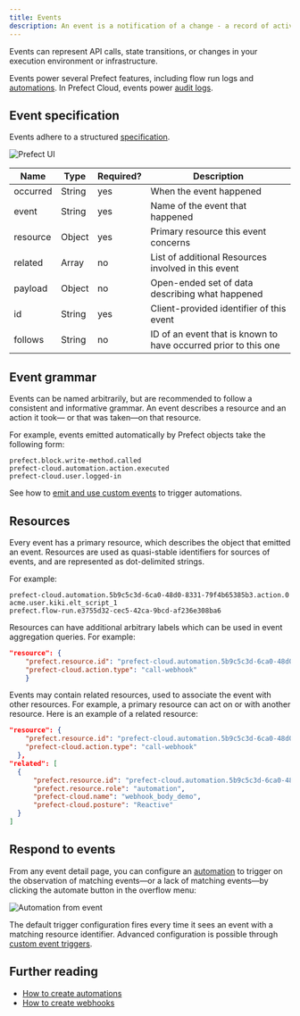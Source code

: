 ```yaml
---
title: Events
description: An event is a notification of a change - a record of activity in your stack.
---
```


Events can represent API calls, state transitions, or changes in your execution environment or infrastructure.

Events power several Prefect features, including flow run logs and [automations](/v3/concepts/automations/).
In Prefect Cloud, events power [audit logs](/v3/how-to-guides/cloud/manage-users/audit-logs).



<COMBINED name="events" hrefTF={events.tf} hrefAPI={events.api} hrefCLI={events.cli} />

## Event specification

Events adhere to a structured [specification](https://app.prefect.cloud/api/docs#tag/Events).

![Prefect UI](/v3/img/ui/event-spec.png)

| Name     | Type   | Required? | Description                                                          |
| -------- | ------ | --------- | -------------------------------------------------------------------- |
| occurred | String | yes       | When the event happened                                              |
| event    | String | yes       | Name of the event that happened                                  |
| resource | Object | yes       | Primary resource this event concerns                             |
| related  | Array  | no        | List of additional Resources involved in this event                |
| payload  | Object | no        | Open-ended set of data describing what happened                   |
| id       | String | yes       | Client-provided identifier of this event                         |
| follows  | String | no        | ID of an event that is known to have occurred prior to this one |

## Event grammar

Events can be named arbitrarily, but are recommended to follow a consistent and informative grammar. An event describes a resource and an action it took—
or that was taken—on that resource.

For example, events emitted automatically by Prefect objects take the following form:

```
prefect.block.write-method.called
prefect-cloud.automation.action.executed
prefect-cloud.user.logged-in
```

See how to [emit and use custom events](/v3/advanced/use-custom-event-grammar) to trigger automations.


## Resources

Every event has a primary resource, which describes the object that emitted an event. 
Resources are used as quasi-stable identifiers for sources of events, and are represented as dot-delimited strings. 

For example:

```
prefect-cloud.automation.5b9c5c3d-6ca0-48d0-8331-79f4b65385b3.action.0
acme.user.kiki.elt_script_1
prefect.flow-run.e3755d32-cec5-42ca-9bcd-af236e308ba6
```

Resources can have additional arbitrary labels which can be used in event aggregation queries. 
For example:

```json
"resource": {
    "prefect.resource.id": "prefect-cloud.automation.5b9c5c3d-6ca0-48d0-8331-79f4b65385b3",
    "prefect-cloud.action.type": "call-webhook"
    }
```

Events may contain related resources, used to associate the event with other resources.
For example, a primary resource can act on or with another resource. 
Here is an example of a related resource:

```json
"resource": {
    "prefect.resource.id": "prefect-cloud.automation.5b9c5c3d-6ca0-48d0-8331-79f4b65385b3.action.0",
    "prefect-cloud.action.type": "call-webhook"
  },
"related": [
  {
      "prefect.resource.id": "prefect-cloud.automation.5b9c5c3d-6ca0-48d0-8331-79f4b65385b3",
      "prefect.resource.role": "automation",
      "prefect-cloud.name": "webhook_body_demo",
      "prefect-cloud.posture": "Reactive"
  }
]
```

## Respond to events

From any event detail page, you can configure an [automation](/v3/concepts/automations/) to trigger on 
the observation of matching events—or a lack of matching events—by clicking the automate button in the overflow menu:

![Automation from event](/v3/img/ui/automation-from-event.png)

The default trigger configuration fires every time it sees an event with a matching resource identifier. 
Advanced configuration is possible through [custom event triggers](/v3/concepts/event-triggers/).


## Further reading

- [How to create automations](/v3/how-to-guides/automations/creating-automations/)
- [How to create webhooks](/v3/how-to-guides/cloud/create-a-webhook/)